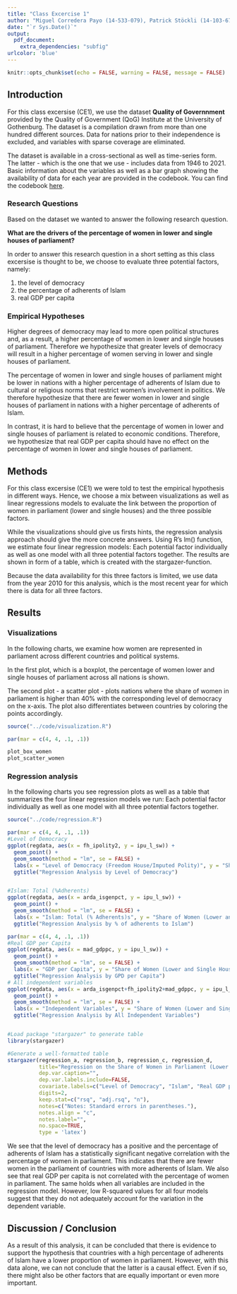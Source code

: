 ```yaml
---
title: "Class Excercise 1"
author: "Miguel Corredera Payo (14-533-079), Patrick Stöckli (14-103-675), Tobias Hoesli (17-494-659)"
date: "`r Sys.Date()`"
output:
  pdf_document:
    extra_dependencies: "subfig"
urlcolor: 'blue'
---
```


```r
knitr::opts_chunk$set(echo = FALSE, warning = FALSE, message = FALSE)
```

## Introduction

For this class excersise (CE1), we use the dataset **Quality of Governnment** provided by the Quality of Government (QoG) Institute at the University of Gothenburg. The dataset is a compilation drawn from more than one hundred different sources. Data for nations prior to their independence is excluded, and variables with sparse coverage are eliminated.  

The dataset is available in a cross-sectional as well as time-series form. The latter - which is the one that we use - includes data from 1946 to 2021. Basic information about the variables as well as a bar graph showing the availability of data for each year are provided in the codebook. You can find the codebook [here](https://github.com/UniLuFS2020-ReplicationSeminar/Data_Mining_EX1/blob/f8314e3e5aef74dd7a3f3a26b7e0ffe7b2a4d3c3/data/codebook_bas_jan22.pdf).

### Research Questions

Based on the dataset we wanted to answer the following research question.

**What are the drivers of the percentage of women in lower and single houses of parliament?** 

In order to answer this research question in a short setting as this class excersise is thought to be, we choose to evaluate three potential factors, namely:

1.  the level of democracy
2.  the percentage of adherents of Islam 
3.  real GDP per capita

### Empirical Hypotheses

Higher degrees of democracy may lead to more open political structures and, as a result, a higher percentage of women in lower and single houses of parliament. Therefore we hypothesize that greater levels of democracy will result in a higher percentage of women serving in lower and single houses of parliament.

The percentage of women in lower and single houses of parliament might be lower in nations with a higher percentage of adherents of Islam due to cultural or religious norms that restrict women's involvement in politics. We therefore hypothesize that there are fewer women in lower and single houses of parliament in nations with a higher percentage of adherents of Islam.

In contrast, it is hard to believe that the percentage of women in lower and single houses of parliament is related to economic conditions. Therefore, we hypothesize that real GDP per capita should have no effect on the percentage of women in lower and single houses of parliament.

## Methods

For this class excersise (CE1) we were told to test the empirical hypothesis in different ways. Hence, we choose a mix between visualizations as well as linear regressions models to evaluate the link between the proportion of women in parliament (lower and single houses) and the three possible factors.

While the visualizations should give us firsts hints, the regression analysis approach should give the more concrete answers. Using R's lm() function, we estimate four linear regression models: Each potential factor individually as well as one model with all three potential factors together. The results are shown in form of a table, which is created with the stargazer-function.

Because the data availability for this three factors is limited, we use data from the year 2010 for this analysis, which is the most recent year for which there is data for all three factors.

## Results

### Visualizations

In the following charts, we examine how women are represented in parliament across different countries and political systems.

In the first plot, which is a boxplot, the percentage of women lower and single houses of parliament across all nations is shown. 

The second plot - a scatter plot - plots nations where the share of women in parliament is higher than 40% with the corresponding level of democracy on the x-axis. The plot also differentiates between countries by coloring the points accordingly.\

```r

source("../code/visualization.R")

```

```r
par(mar = c(4, 4, .1, .1))

plot_box_women
plot_scatter_women

```

### Regression analysis

In the following charts you see regression plots as well as a table that summarizes the four linear regression models we run: Each potential factor individually as well as one model with all three potential factors together. 

```r

source("../code/regression.R")

```

```r
par(mar = c(4, 4, .1, .1))
#Level of Democracy 
ggplot(regdata, aes(x = fh_ipolity2, y = ipu_l_sw)) +
  geom_point() +
  geom_smooth(method = "lm", se = FALSE) +
  labs(x = "Level of Democracy (Freedom House/Imputed Polity)", y = "Share of Women (Lower and Single Houses)")+
  ggtitle("Regression Analysis by Level of Democracy")


#Islam: Total (%Adherents)
ggplot(regdata, aes(x = arda_isgenpct, y = ipu_l_sw)) +
  geom_point() +
  geom_smooth(method = "lm", se = FALSE) +
  labs(x = "Islam: Total (% Adherents)s", y = "Share of Women (Lower and Single Houses)")+
  ggtitle("Regression Analysis by % of adherents to Islam")

```

```r
par(mar = c(4, 4, .1, .1))
#Real GDP per Capita
ggplot(regdata, aes(x = mad_gdppc, y = ipu_l_sw)) +
  geom_point() +
  geom_smooth(method = "lm", se = FALSE) +
  labs(x = "GDP per Capita", y = "Share of Women (Lower and Single Houses)")+
  ggtitle("Regression Analysis by GPD per Capita")
# All independent variables 
ggplot(regdata, aes(x = arda_isgenpct+fh_ipolity2+mad_gdppc, y = ipu_l_sw)) +
  geom_point() +
  geom_smooth(method = "lm", se = FALSE) +
  labs(x = "Independent Variables", y = "Share of Women (Lower and Single Houses)")+
  ggtitle("Regression Analysis by All Independent Variables")



```

```r
#Load package "stargazer" to generate table
library(stargazer)

#Generate a well-formatted table
stargazer(regression_a, regression_b, regression_c, regression_d, 
          title="Regression on the Share of Women in Parliament (Lower and Single Houses) ", 
          dep.var.caption="", 
          dep.var.labels.include=FALSE,
          covariate.labels=c("Level of Democracy", "Islam", "Real GDP per Capita"), 
          digits=2,
          keep.stat=c("rsq", "adj.rsq", "n"), 
          notes=c("Notes: Standard errors in parentheses."), 
          notes.align = "c", 
          notes.label="",
          no.space=TRUE,
          type = 'latex')
```

\newpage

We see that the level of democracy has a positive and the percentage of adherents of Islam has a statistically significant negative correlation with the percentage of women in parliament. This indicates that there are fewer women in the parliament of countries with more adherents of Islam. We also see that real GDP per capita is not correlated with the percentage of women in parliament. The same holds when all variables are included in the regression model. However, low R-squared values for all four models suggest that they do not adequately account for the variation in the dependent variable.

## Discussion / Conclusion

As a result of this analysis, it can be concluded that there is evidence to support the hypothesis that countries with a high percentage of adherents of Islam have a lower proportion of women in parliament. However, with this data alone, we can not conclude that the latter is a causal effect. Even if so, there might also be other factors that are equally important or even more important.
